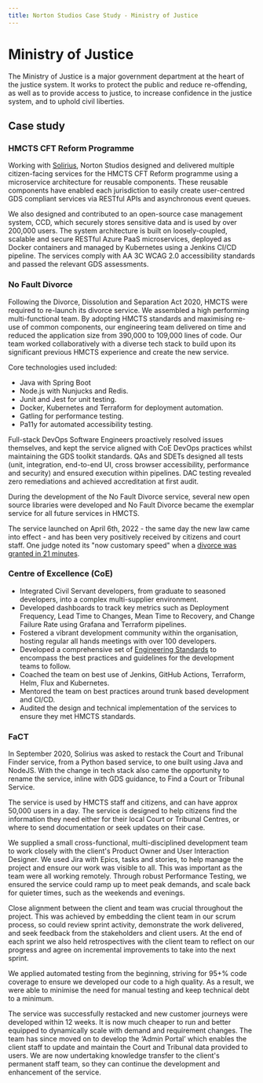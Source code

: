 ```yaml
---
title: Norton Studios Case Study - Ministry of Justice
---
```


# Ministry of Justice

The Ministry of Justice is a major government department at the heart of the justice system. It works to protect the public and reduce re-offending, as well as to provide access to justice, to increase confidence in the justice system, and to uphold civil liberties.

## Case study

### HMCTS CFT Reform Programme

Working with [Solirius](https://www.solirius.com), Norton Studios designed and delivered multiple citizen-facing services for the HMCTS CFT Reform programme using a microservice architecture for reusable components. These reusable components have enabled each jurisdiction to easily create user-centred GDS compliant services via RESTful APIs and asynchronous event queues.

We also designed and contributed to an open-source case management system, CCD, which securely stores sensitive data and is used by over 200,000 users. The system architecture is built on loosely-coupled, scalable and secure RESTful Azure PaaS microservices, deployed as Docker containers and managed by Kubernetes using a Jenkins CI/CD pipeline. The services comply with AA 3C WCAG 2.0 accessibility standards and passed the relevant GDS assessments.

### No Fault Divorce

Following the Divorce, Dissolution and Separation Act 2020, HMCTS were required to re-launch its divorce service. We assembled a high performing multi-functional team. By adopting HMCTS standards and maximising re-use of common components, our engineering team delivered on time and reduced the application size from 390,000 to 109,000 lines of code. Our team worked collaboratively with a diverse tech stack to build upon its significant previous HMCTS experience and create the new service.

Core technologies used included:

- Java with Spring Boot
- Node.js with Nunjucks and Redis.
- Junit and Jest for unit testing.
- Docker, Kubernetes and Terraform for deployment automation.
- Gatling for performance testing.
- Pa11y for automated accessibility testing.

Full-stack DevOps Software Engineers proactively resolved issues themselves, and kept the service aligned with CoE DevOps practices whilst maintaining the GDS toolkit standards. QAs and SDETs designed all tests (unit, integration, end-to-end UI, cross browser accessibility, performance and security) and ensured execution within pipelines. DAC testing revealed zero remediations and achieved accreditation at first audit.

During the development of the No Fault Divorce service, several new open source libraries were developed and No Fault Divorce became the exemplar service for all future services in HMCTS.

The service launched on April 6th, 2022 - the same day the new law came into effect - and has been very positively received by citizens and court staff. One judge noted its "now customary speed" when a [divorce was granted in 21 minutes](https://www.bbc.co.uk/news/uk-68821406).

### Centre of Excellence (CoE)

- Integrated Civil Servant developers, from graduate to seasoned developers, into a complex multi-supplier environment.
- Developed dashboards to track key metrics such as Deployment Frequency, Lead Time to Changes, Mean Time to Recovery, and Change Failure Rate using Grafana and Terraform pipelines.
- Fostered a vibrant development community within the organisation, hosting regular all hands meetings with over 100 developers.
- Developed a comprehensive set of [Engineering Standards](https://hmcts.github.io/standards/index.html) to encompass the best practices and guidelines for the development teams to follow.
- Coached the team on best use of Jenkins, GitHub Actions, Terraform, Helm, Flux and Kubernetes.
- Mentored the team on best practices around trunk based development and CI/CD.
- Audited the design and technical implementation of the services to ensure they met HMCTS standards.

### FaCT

In September 2020, Solirius was asked to restack the Court and Tribunal Finder service, from a Python based service, to one built using Java and NodeJS. With the change in tech stack also came the opportunity to rename the service, inline with GDS guidance, to Find a Court or Tribunal Service.

The service is used by HMCTS staff and citizens, and can have approx 50,000 users in a day. The service is designed to help citizens find the information they need either for their local Court or Tribunal Centres, or where to send documentation or seek updates on their case.

We supplied a small cross-functional, multi-disciplined development team to work closely with the client&apos;s Product Owner and User Interaction Designer. We used Jira with Epics, tasks and stories, to help manage the project and ensure our work was visible to all. This was important as the team were all working remotely. Through robust Performance Testing, we ensured the service could ramp up to meet peak demands, and scale back for quieter times, such as the weekends and evenings.

Close alignment between the client and team was crucial throughout the project. This was achieved by embedding the client team in our scrum process, so could review sprint activity, demonstrate the work delivered, and seek feedback from the stakeholders and client users. At the end of each sprint we also held retrospectives with the client team to reflect on our progress and agree on incremental improvements to take into the next sprint.

We applied automated testing from the beginning, striving for 95+% code coverage to ensure we developed our code to a high quality. As a result, we were able to minimise the need for manual testing and keep technical debt to a minimum.

The service was successfully restacked and new customer journeys were developed within 12 weeks. It is now much cheaper to run and better equipped to dynamically scale with demand and requirement changes. The team has since moved on to develop the ‘Admin Portal’ which enables the client staff to update and maintain the Court and Tribunal data provided to users. We are now undertaking knowledge transfer to the client&apos;s permanent staff team, so they can continue the development and enhancement of the service.
